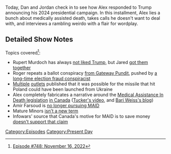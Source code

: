 {{DEFAULTSORT:
    #_EPISODE_0748:November 16, 2022
}}{{Episode
    | title           = November 16, 2022
    | caption         = Listen to this episode on [https://knowledgefight.libsyn.com/748-november-16-2022 Libsyn] [https://open.spotify.com/episode/7pE0JM6xVedi4pdU14YOxb Spotify]
    | episodeNumber   = 748
    | length          = 01:32:34
    | airDate         = November 18, 2022
    | coverageDate    = November 16, 2022
    | episodeType     = [[:Category:Present Day|Present Day]]
    | appearance      = [[Donald Trump]], [[Steve Quayle]], [[Roger Stone]], [[Ron DeSantis]], [[Harrison Smith]]
    | previousEpisode = [[747: November 11, 2022]]
    | nextEpisode     = [[749: December 1-2, 2003]]
}}

{{Stub}}

Today, Dan and Jordan check in to see how Alex responded to Trump announcing his 2024 presidential campaign.  In this installment, Alex lies a bunch about medically assisted death, takes calls he doesn't want to deal with, and interviews a rambling weirdo with a flair for wordplay.

==Detailed Show Notes==

Topics covered<ref>[https://knowledgefight.com/research/2022/11/17/episode-748-november-16-2022 Episode #748: November 16, 2022]</ref>:

*Rupert Murdoch has always [https://www.nytimes.com/2015/07/22/us/politics/titans-clash-as-donald-trumps-run-fuels-his-feud-with-rupert-murdoch.html not liked Trump], but Jared [https://money.cnn.com/2016/04/15/media/rupert-murdoch-donald-trump/index.html got them together]
*Roger repeats a ballot conspiracy [https://www.thegatewaypundit.com/2022/11/exclusive-cause-arizonas-machine-tabulator-failure-identified-ballots-larger-printer-parameters-willful-incompetence/ from Gateway Pundit], pushed by [https://www.lcsun-news.com/story/news/education/nmsu/2021/09/09/nmsu-professor-david-clements-promotes-election-fraud-claims-bucks-covid-mandates/5755289001/ a long-time election fraud conspiracist]
*[https://www.newsweek.com/us-poland-probe-possible-russian-missile-hit-nato-soil-near-ukraine-1759839 Multiple] [https://www.businessinsider.com/russian-missiles-landed-in-poland-nato-country-killed-people-ukraine-2022-11 outlets] published that it was possible for the missile that hit Poland could have been launched from Ukraine
*Alex completely fabricates a narrative around the [https://www.parl.ca/DocumentViewer/en/43-2/bill/C-7/royal-assent Medical Assistance In Death legislation] [https://www.canada.ca/en/health-canada/services/medical-assistance-dying.html in Canada] ([https://www.youtube.com/watch?v=nX4MURUeLog Tucker's video], and [https://www.commonsense.news/p/scheduled-to-die-the-rise-of-canadas Bari Weiss's blog])
*Amir Farsoud is [https://toronto.citynews.ca/2022/11/16/ontario-medically-assisted-death-support/ no longer pursuing MAID]
*Mature Minors [https://www.dyingwithdignity.ca/blog/pr_mature_minors/ isn't a new term]
*Infowars' source that Canada's motive for MAID is to save money [https://www.pbo-dpb.gc.ca/web/default/files/Documents/Reports/RP-2021-025-M/RP-2021-025-M_en.pdf doesn't support that claim]

[[Category:Episodes]]
[[Category:Present Day]]

